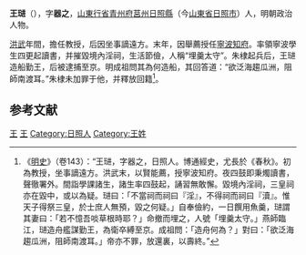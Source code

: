 {{Otheruses|王琎|other=同名或類似名的其它條目描述}}

'''王琎'''（{{bd|?||?|catIdx=W王}}），字'''器之'''，[[山東行省|山東行省]][[青州府|青州府]][[莒州|莒州]][[日照縣|日照縣]]（今[[山東省|山東省]][[日照市|日照市]]）人，明朝政治人物。

[[洪武|洪武]]年間，擔任教授，后因坐事謫遠方。末年，因舉薦授任[[寧波|寧波]][[知府|知府]]。率領寧波學生四更起讀書，并摧毀境內淫祠，生活節儉，人稱“埋羹太守”。朱棣起兵后，王琎造船勤王，后被逮捕至京。明成祖問其為何造船，其回答道：“欲泛海趨瓜洲，阻師南渡耳。”朱棣未加罪于他，并釋放回籍<ref>《[[明史|明史]]》（卷143）：“王琎，字器之，日照人。博通經史，尤長於《春秋》。初為教授，坐事謫遠方。洪武末，以賢能薦，授寧波知府。夜四鼓即秉燭讀書，聲徹署外。間詣學課諸生，諸生率四鼓起，誦習無敢懈。毀境內淫祠，三皇祠亦在毀中，或以為疑。琎曰：「不當祠而祠曰『淫』，不得祠而祠曰『瀆』。惟天子得祭三皇，於士庶人無預，毀之何疑。」自奉儉約，一日饌用魚羹，琎謂其妻曰：「若不憶吾啖草根時耶？」命撤而埋之，人號「埋羹太守。」燕師臨江，琎造舟艦謀勤王，為衛卒縛至京。成祖問：「造舟何為？」對曰：「欲泛海趨瓜洲，阻師南渡耳。」帝亦不罪，放還裏，以壽終。”</ref>。

==参考文献==
{{wikisource|明史/卷143}}
<div class="references-small">
<references />
</div>

{{start box}}
{{s-off}}
{{s-before|[[郄馴|郄馴]]}}
{{s-title|明朝寧波府知府|1395年－1403年}}
{{s-after|[[張嵩_(上蔡)|張嵩]]}}
{{end box}}

{{明朝人物小作品}}

[[Category:明朝寧波府知府|王]]
[[Category:靖難之役人物|王]]
[[Category:日照人|Category:日照人]]
[[Category:王姓|Category:王姓]]